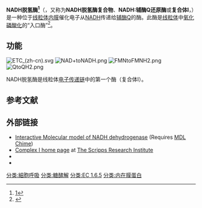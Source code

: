 {{NoteTA|G1=LS}}
{{Expand |time=2011-09-15T06:01:35+00:00 }}
{{enzyme
| Name = NADH脱氢酶
| EC_number = 1.6.5.3
| CAS_number = 9028-04-0
| IUBMB_EC_number = 1/6/5/3
| GO_code = 0008137
| image = NADHdehydrogenase.png
| width = 
| caption = NADH脱氢酶的结构
}}
'''NADH脱氢酶<ref>[http://www.term.gov.cn/pages/homepage/result2.jsp?id=331903&subid=10001798&subject=%E9%85%B6&subsys=%E7%94%9F%E7%89%A9%E5%8C%96%E5%AD%A6%E4%B8%8E%E5%88%86%E5%AD%90%E7%94%9F%E7%89%A9%E5%AD%A6]{{dead link|date=2017年11月 |bot=InternetArchiveBot |fix-attempted=yes }}</ref>'''（{{lang-en|NADH dehydrogenase}}，又称为'''NADH脱氢酶复合物'''、'''NADH:辅酶Q还原酶'''或'''复合体Ⅰ'''，{{EC|1.6.5.3}}）是一种位于[[线粒体内膜|线粒体内膜]]催化电子从[[NADH|NADH]]传递给[[辅酶Q|辅酶Q]]的酶。此酶是[[线粒体|线粒体]]中[[氧化磷酸化|氧化磷酸化]]的“入口酶”<ref name="pmid20074573">{{cite journal | author = Nakamaru-Ogiso E, Han H, Matsuno-Yagi A, Keinan E, Sinha SC, Yagi T, Ohnishi T. | title = The ND2 subunit is labeled by a photoaffinity analogue of asimicin, a potent complex I inhibitor. | journal = FEBS letters | volume = 584 | issue =  5| pages = 883–8 | pmid = 20074573| doi = 10.1016/j.febslet.2010.01.004| url = | issn = | pmc = 2836797 |date=January 2010}}</ref>。
==功能==
[[Image:ETC_(zh-cn).svg|thumb]]
[[Image:NAD+toNADH.png|thumb]] 
[[Image:FMNtoFMNH2.png|thumb]] 
[[Image:QtoQH2.png|thumb]]

NADH脱氢酶是线粒体[[电子传递链|电子传递链]]中的第一个酶（复合体I）。
==参考文献==
{{reflist}}
==外部链接==
* [https://web.archive.org/web/20090112031333/http://www2.ufp.pt/~pedros/anim/2frame-ien.htm Interactive Molecular model of NADH dehydrogenase] (Requires [https://web.archive.org/web/20060320002451/http://www.mdl.com/products/framework/chime/ MDL Chime])
* [https://web.archive.org/web/20090224170938/http://www.scripps.edu/mem/biochem/CI/overview.html Complex I home page] at [[The_Scripps_Research_Institute|The Scripps Research Institute]]
* {{MeshName|Electron+Transport+Complex+I}}
* {{MeshName|NADH+Dehydrogenase}}

{{NADH或NADPH氧化还原酶}}
{{黄素蛋白}}
{{电子传递链}}
{{质子泵}}
{{粒线体DNA}}
[[分类:細胞呼吸|分类:細胞呼吸]]
[[分类:糖酵解|分类:糖酵解]]
[[分类:EC_1.6.5|分类:EC 1.6.5]]
[[分类:内在膜蛋白|分类:内在膜蛋白]]